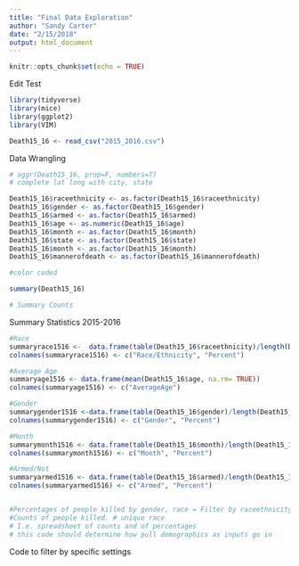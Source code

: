 ```yaml
---
title: "Final Data Exploration"
author: "Sandy Carter"
date: "2/15/2018"
output: html_document
---
```


```r
knitr::opts_chunk$set(echo = TRUE)
```

Edit Test

```r
library(tidyverse)
library(mice)
library(ggplot2)
library(VIM)

Death15_16 <- read_csv("2015_2016.csv")
```

Data Wrangling
```r
# aggr(Death15_16, prop=F, numbers=T) 
# complete lat long with city, state
```

```r
Death15_16$raceethnicity <- as.factor(Death15_16$raceethnicity)
Death15_16$gender <- as.factor(Death15_16$gender)
Death15_16$armed <- as.factor(Death15_16$armed)
Death15_16$age <- as.numeric(Death15_16$age)
Death15_16$month <- as.factor(Death15_16$month)
Death15_16$state <- as.factor(Death15_16$state)
Death15_16$month <- as.factor(Death15_16$month)
Death15_16$mannerofdeath <- as.factor(Death15_16$mannerofdeath)

#color coded
```

```r
summary(Death15_16)

# Summary Counts


```

Summary Statistics 2015-2016
```r
#Race
summaryrace1516 <-  data.frame(table(Death15_16$raceethnicity)/length(Death15_16$raceethnicity)*100) 
colnames(summaryrace1516) <- c("Race/Ethnicity", "Percent")

#Average Age
summaryage1516 <- data.frame(mean(Death15_16$age, na.rm= TRUE))
colnames(summaryage1516) <- c("AverageAge")

#Gender
summarygender1516 <-data.frame(table(Death15_16$gender)/length(Death15_16$gender)*100) 
colnames(summarygender1516) <- c("Gender", "Percent")

#Month
summarymonth1516 <- data.frame(table(Death15_16$month)/length(Death15_16$month)*100) 
colnames(summarymonth1516) <- c("Month", "Percent")

#Armed/Not
summaryarmed1516 <- data.frame(table(Death15_16$armed)/length(Death15_16$armed)*100)
colnames(summaryarmed1516) <- c("Armed", "Percent")


#Percentages of people killed by gender, race = Filter by raceethnicity / total # rows
#Counts of people killed. # unique race 
# I.e. spreadsheet of counts and of percentages
# this code should determine how pull demographics as inputs go in
```

Code to filter by specific settings
```r

```


